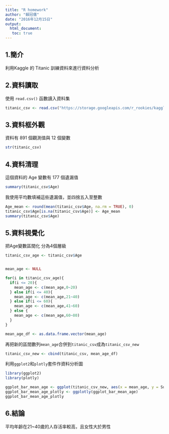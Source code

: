 ```yaml
---
title: "R homework"
author: "賴冠儒"
date: "2016年12月15日"
output: 
  html_document:
   toc: true
---
```


## **1.簡介**

利用Kaggle 的 Titanic 訓練資料來進行資料分析

## **2.資料讀取**

使用 `read.csv()` 函數讀入資料集
```r
titanic_csv <- read.csv("https://storage.googleapis.com/r_rookies/kaggle_titanic_train.csv", header=TRUE)
```

## **3.資料框外觀**

資料有 891 個觀測值與 12 個變數
```r
str(titanic_csv)
```

## **4.資料清理**

這個資料的 Age 變數有 177 個遺漏值
```r
summary(titanic_csv$Age)
```
我使用平均數填補這些遺漏值，並四捨五入至整數
```r
Age_mean <- round(mean(titanic_csv$Age, na.rm = TRUE), 0)
titanic_csv$Age[is.na(titanic_csv$Age)] <- Age_mean
summary(titanic_csv$Age)
```

## **5.資料視覺化**

把Age變數區間化
分為4個層級
```r
titanic_csv_age <- titanic_csv$Age


mean_age <- NULL

for(i in titanic_csv_age){ 
  if(i <= 20){
    mean_age <- c(mean_age,0~20)
  } else if(i <= 40){
    mean_age <- c(mean_age,21~40)
  } else if(i <= 60){
    mean_age <- c(mean_age,41~60)
  } else {
    mean_age <- c(mean_age,60~80)
  }
}

mean_age_df <- as.data.frame.vector(mean_age)
```

再把新的區間數列`mean_age`合併到`titanic_csv`成為`titanic_csv_new`
```r
titanic_csv_new <- cbind(titanic_csv, mean_age_df)
```

利用`ggplot2`和`plotly`套件作資料分析圖
```r
library(ggplot2)
library(plotly)
```

```r
ggplot_bar_mean_age <- ggplot(titanic_csv_new, aes(x = mean_age, y = Survived, z = Sex, fill= Sex)) + geom_bar(stat = "identity")
ggplot_bar_mean_age_plotly <- ggplotly(ggplot_bar_mean_age)
ggplot_bar_mean_age_plotly
```

## **6.結論**

平均年齡在21~40歲的人存活率較高，且女性大於男性
